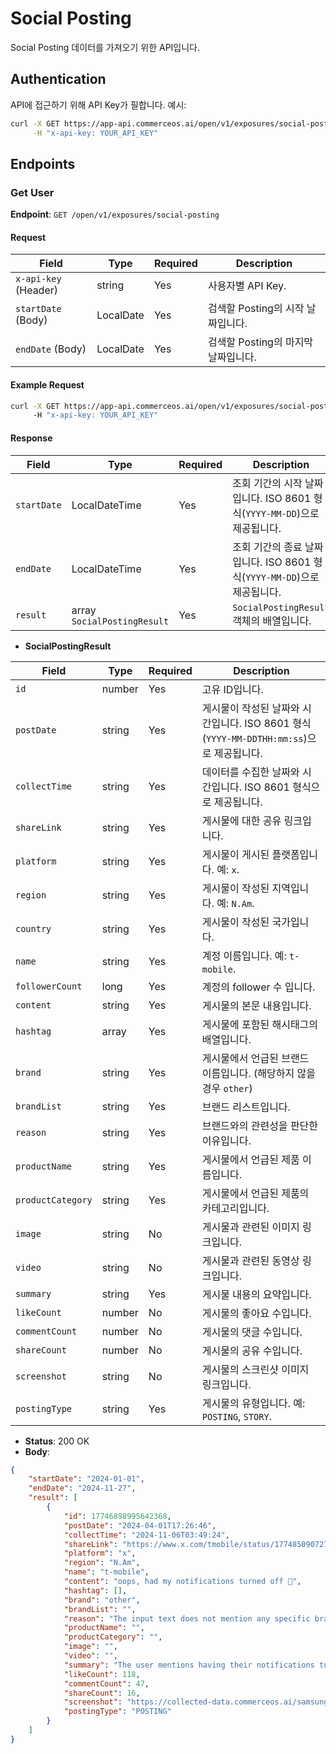 # Social Posting

Social Posting 데이터를 가져오기 위한 API입니다.


## Authentication

API에 접근하기 위해 API Key가 필합니다. 예시:

```bash
curl -X GET https://app-api.commerceos.ai/open/v1/exposures/social-posting \
     -H "x-api-key: YOUR_API_KEY"
```

## Endpoints

### Get User

**Endpoint**: `GET /open/v1/exposures/social-posting`  

#### Request

| Field                   | Type    | Required | Description                         |
|-------------------------|---------|----------|-------------------------------------|
| `x-api-key` (Header)    | string  | Yes      | 사용자별 API Key.   |
| `startDate` (Body)      | LocalDate  | Yes   | 검색할 Posting의 시작 날짜입니다.              |
| `endDate` (Body)        | LocalDate  | Yes   | 검색할 Posting의 마지막 날짜입니다.             |

#### Example Request

```bash
curl -X GET https://app-api.commerceos.ai/open/v1/exposures/social-posting?startDate=2024-01-01&endDate=2024-11-27 \
     -H "x-api-key: YOUR_API_KEY"
```

#### Response

| Field      | Type       | Required | Description                                           |
|------------|------------|----------|----------------------------------------------|
| `startDate` | LocalDateTime  | Yes      | 조회 기간의 시작 날짜입니다. ISO 8601 형식(`YYYY-MM-DD`)으로 제공됩니다. |
| `endDate`   | LocalDateTime  | Yes      | 조회 기간의 종료 날짜입니다. ISO 8601 형식(`YYYY-MM-DD`)으로 제공됩니다. |
| `result`    | array `SocialPostingResult`    | Yes      | `SocialPostingResult` 객체의 배열입니다.                            |


- **SocialPostingResult**

| Field         | Type       | Required | Description                                                                                       |
|-------------------|------------|----------|------------------------------------------------------------------------------------------|
| `id`             | number     | Yes      | 고유 ID입니다.                                                                            |
| `postDate`       | string     | Yes      | 게시물이 작성된 날짜와 시간입니다. ISO 8601 형식 (`YYYY-MM-DDTHH:mm:ss`)으로 제공됩니다.      |
| `collectTime`    | string     | Yes      | 데이터를 수집한 날짜와 시간입니다. ISO 8601 형식으로 제공됩니다.                              |
| `shareLink`      | string     | Yes      | 게시물에 대한 공유 링크입니다.                                                             |
| `platform`       | string     | Yes      | 게시물이 게시된 플랫폼입니다. 예: `x`.                                                     |
| `region`         | string     | Yes      | 게시물이 작성된 지역입니다. 예: `N.Am`.                                                    |
| `country`        | string     | Yes      | 게시물이 작성된 국가입니다.                                                    |
| `name`           | string     | Yes      | 계정 이름입니다. 예: `t-mobile`.                                                           |
| `followerCount`   | long     | Yes      | 계정의 follower 수 입니다.                                                           |
| `content`        | string     | Yes      | 게시물의 본문 내용입니다.                                                                  |
| `hashtag`        | array      | Yes       | 게시물에 포함된 해시태그의 배열입니다.                                                     |
| `brand`          | string     | Yes      | 게시물에서 언급된 브랜드 이름입니다. (해당하지 않을 경우 `other`)                            |
| `brandList`      | string     | Yes      | 브랜드 리스트입니다.                                                                       |
| `reason`         | string     | Yes      | 브랜드와의 관련성을 판단한 이유입니다.                                                    |
| `productName`    | string     | Yes       | 게시물에서 언급된 제품 이름입니다.                                                        |
| `productCategory`| string     | Yes       | 게시물에서 언급된 제품의 카테고리입니다.                                                   |
| `image`          | string     | No       | 게시물과 관련된 이미지 링크입니다.                                                         |
| `video`          | string     | No       | 게시물과 관련된 동영상 링크입니다.                                                         |
| `summary`        | string     | Yes      | 게시물 내용의 요약입니다.                                                                  |
| `likeCount`      | number     | No      | 게시물의 좋아요 수입니다.                                                                  |
| `commentCount`   | number     | No      | 게시물의 댓글 수입니다.                                                                    |
| `shareCount`     | number     | No      | 게시물의 공유 수입니다.                                                                    |
| `screenshot`     | string     | No      | 게시물의 스크린샷 이미지 링크입니다.                                                       |
| `postingType`    | string     | Yes      | 게시물의 유형입니다. 예: `POSTING`, `STORY`.                                                   |


- **Status**: 200 OK
- **Body**:

```json
{
    "startDate": "2024-01-01",
    "endDate": "2024-11-27",
    "result": [
        {
            "id": 17746898995642368,
            "postDate": "2024-04-01T17:26:46",
            "collectTime": "2024-11-06T03:49:24",
            "shareLink": "https://www.x.com/tmobile/status/1774850907274142181",
            "platform": "x",
            "region": "N.Am",
            "name": "t-mobile",
            "content": "oops, had my notifications turned off 🤷",
            "hashtag": [],
            "brand": "other",
            "brandList": "",
            "reason": "The input text does not mention any specific brand related to electronic devices.",
            "productName": "",
            "productCategory": "",
            "image": "",
            "video": "",
            "summary": "The user mentions having their notifications turned off.",
            "likeCount": 118,
            "commentCount": 47,
            "shareCount": 16,
            "screenshot": "https://collected-data.commerceos.ai/samsung/sns/2024/11/08/12/x/t-mobile/PC/2024-04-01/1774850907274142181/images/screenshot.png",
            "postingType": "POSTING"
        }
    ]
}
```
